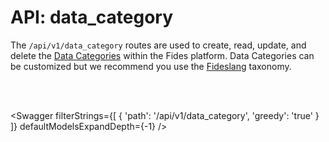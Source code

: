 

# API: data_category

The `/api/v1/data_category` routes are used to create, read, update, and delete the [Data Categories](/docs/docs/tutorials/data-mapping-glossary#data-category) within the Fides platform. Data Categories can be customized but we recommend you use the [Fideslang](https://ethyca.github.io/fideslang/explorer/) taxonomy.

<br></br>

<Swagger 
    filterStrings={[
        {
            'path': '/api/v1/data_category',
            'greedy': 'true'
        }
    ]} 
    defaultModelsExpandDepth={-1}
/>
